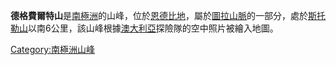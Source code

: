 {{Coord|66|58|S|51|1|E|source:GNIS|display=title}}

'''德格費爾特山'''是[[南極洲|南極洲]]的山峰，位於[[恩德比地|恩德比地]]，屬於[[圖拉山脈|圖拉山脈]]的一部分，處於[[斯托勒山|斯托勒山]]以南6公里，該山峰根據[[澳大利亞|澳大利亞]]探險隊的空中照片被繪入地圖。

{{Antarctica-geo-stub}}
[[Category:南極洲山峰|Category:南極洲山峰]]